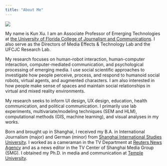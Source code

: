```yaml
---
title: "About Me"
---
```



![](~/Documents/GitHub/kunxu.github.io/images/me.jpg)

My name is Kun Xu. I am an Associate Professor of Emerging Technologies at [the University of Florida College of Journalism and Communications](https://www.jou.ufl.edu/). I also serve as the Directors of Media Effects & Technology Lab and the UFCJC Research Lab. 

My research focuses on human-robot interaction, human-computer interaction, computer-mediated communication, and psychological processing of emerging media. I use social scientific approaches to investigate how people perceive, process, and respond to humanoid social robots, virtual agents, and augmented characters. I am also interested in how people make sense of spaces and maintain social relationships in virtual and mixed reality environments. 

My research seeks to inform UI design, UX design, education, health communication, and political communication. I primarily use lab experiments, multivariate/modeling techniques (SEM and HLM), computational methods (GIS, machine learning), and visual analyses in my works.

Born and brought up in Shanghai, I received my B.A. in International Journalism (major) and German (minor) from [Shanghai International Studies University](http://en.shisu.edu.cn/). I worked as a cameraman in the TV Department at [Reuters News Agency](https://www.reuters.com/) and as a news editor in the TV Center of Shanghai Media Group (SMG). I obtained my Ph.D. in media and communication at [Temple University](https://klein.temple.edu/academics/media-and-communication-doctoral-program).

